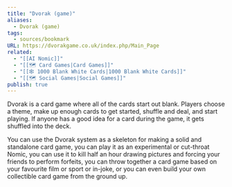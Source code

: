 ```yaml
---
title: "Dvorak (game)"
aliases:
  - Dvorak (game)
tags:
  - sources/bookmark
URL: https://dvorakgame.co.uk/index.php/Main_Page
related:
  - "[[AI Nomic]]"
  - "[[🗺️ Card Games|Card Games]]"
  - "[[🕸️ 1000 Blank White Cards|1000 Blank White Cards]]"
  - "[[🗺️ Social Games|Social Games]]"
publish: true
---
```


Dvorak is a card game where all of the cards start out blank. Players choose a theme, make up enough cards to get started, shuffle and deal, and start playing. If anyone has a good idea for a card during the game, it gets shuffled into the deck.

You can use the Dvorak system as a skeleton for making a solid and standalone card game, you can play it as an experimental or cut-throat Nomic, you can use it to kill half an hour drawing pictures and forcing your friends to perform forfeits, you can throw together a card game based on your favourite film or sport or in-joke, or you can even build your own collectible card game from the ground up.